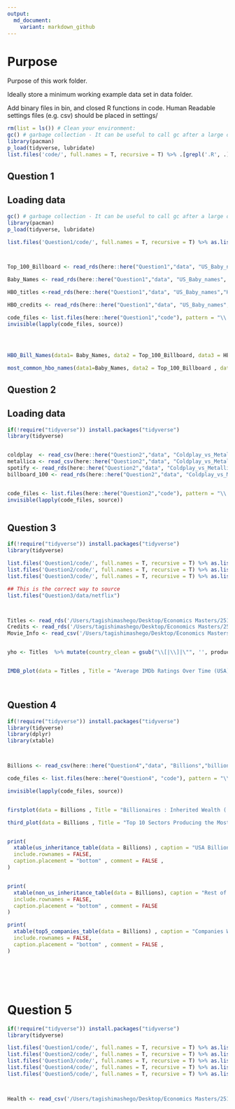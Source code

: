 ```yaml
---
output:
  md_document:
    variant: markdown_github
---
```


# Purpose

Purpose of this work folder.

Ideally store a minimum working example data set in data folder.

Add binary files in bin, and closed R functions in code. Human Readable settings files (e.g. csv) should be placed in settings/


```r

rm(list = ls()) # Clean your environment:
gc() # garbage collection - It can be useful to call gc after a large object has been removed, as this may prompt R to return memory to the operating system.
library(pacman)
p_load(tidyverse, lubridate)
list.files('code/', full.names = T, recursive = T) %>% .[grepl('.R', .)] %>% as.list() %>% walk(~source(.))
```

## Question 1 

## Loading data


```r

gc() # garbage collection - It can be useful to call gc after a large object has been removed, as this may prompt R to return memory to the operating system.
library(pacman)
p_load(tidyverse, lubridate)

list.files('Question1/code/', full.names = T, recursive = T) %>% as.list() %>% walk(~source(.))



Top_100_Billboard <- read_rds(here::here("Question1","data", "US_Baby_names", "charts.rds"))

Baby_Names <- read_rds(here::here("Question1","data", "US_Baby_names", "Baby_Names_By_US_State.rds"))

HBO_titles <-read_rds(here::here("Question1","data", "US_Baby_names","HBO_titles.rds"))

HBO_credits <- read_rds(here::here("Question1","data", "US_Baby_names","HBO_credits.rds"))

code_files <- list.files(here::here("Question1","code"), pattern = "\\.R$", full.names = TRUE)
invisible(lapply(code_files, source))




HBO_Bill_Names(data1= Baby_Names, data2 = Top_100_Billboard, data3 = HBO_credits)

most_common_hbo_names(data1=Baby_Names, data2 = Top_100_Billboard , data3= HBO_credits)


```



## Question 2

## Loading data


```r


if(!require("tidyverse")) install.packages("tidyverse")
library(tidyverse)


coldplay  <- read_csv(here::here("Question2","data", "Coldplay_vs_Metallica", "Coldplay.csv")) %>%  rename(album = `album_name`)
metallica <- read_csv(here::here("Question2","data", "Coldplay_vs_Metallica", "metallica.csv"))
spotify <- read_rds(here::here("Question2","data", "Coldplay_vs_Metallica", "Broader_Spotify_Info.rds"))
billboard_100 <- read_rds(here::here("Question2","data", "Coldplay_vs_Metallica", "charts.rds"))


code_files <- list.files(here::here("Question2","code"), pattern = "\\.R$", full.names = TRUE)
invisible(lapply(code_files, source))



```



## Question 3

```r


if(!require("tidyverse")) install.packages("tidyverse")
library(tidyverse)

list.files('Question1/code/', full.names = T, recursive = T) %>% as.list() %>% walk(~source(.))
list.files('Question2/code/', full.names = T, recursive = T) %>% as.list() %>% walk(~source(.))
list.files('Question3/code/', full.names = T, recursive = T) %>% as.list() %>% walk(~source(.))

## This is the correct way to source 
list.files("Question3/data/netflix")



Titles <- read_rds('/Users/tagishimashego/Desktop/Economics Masters/25179705/Question3/data/netflix/titles.rds')
Credits <- read_rds('/Users/tagishimashego/Desktop/Economics Masters/25179705/Question3/data/netflix/credits.rds')
Movie_Info <- read_csv('/Users/tagishimashego/Desktop/Economics Masters/25179705/Question3/data/netflix/netflix_movies.csv')


yho <- Titles  %>% mutate(country_clean = gsub("\\[|\\]|\"", '', production_countries))


IMDB_plot(data = Titles , Title = "Average IMDb Ratings Over Time (USA)")




```



## Question 4


```r


if(!require("tidyverse")) install.packages("tidyverse")
library(tidyverse)
library(dplyr)
library(xtable)



Billions <- read_csv(here::here("Question4","data", "Billions","billionaires.csv")) %>% arrange(desc(company.founded)) 

code_files <- list.files(here::here("Question4", "code"), pattern = "\\.R$", full.names = TRUE)

invisible(lapply(code_files, source))


firstplot(data = Billions , Title = "Billionaires : Inherited Wealth ( USA vs Rest of World") 

third_plot(data = Billions , Title = "Top 10 Sectors Producing the Most Self- Made Billionaires Since 2000")


print(
  xtable(us_inheritance_table(data = Billions) , caption = "USA Billionaires by Inheritance Status \\label{tab1}"),
  include.rownames = FALSE,
  caption.placement = "bottom" , comment = FALSE ,
)


print(
  xtable(non_us_inheritance_table(data = Billions), caption = "Rest of the World by Inheritance Status\\label{tab2}"),
  include.rownames = FALSE,
  caption.placement = "bottom" , comment = FALSE 
)

print(
  xtable(top5_companies_table(data = Billions) , caption = "Companies With Most Billionaires \\label{tab3}"),
  include.rownames = FALSE,
  caption.placement = "bottom" , comment = FALSE ,
)







```




# Question 5 

```r



if(!require("tidyverse")) install.packages("tidyverse")
library(tidyverse)

list.files('Question1/code/', full.names = T, recursive = T) %>% as.list() %>% walk(~source(.))
list.files('Question2/code/', full.names = T, recursive = T) %>% as.list() %>% walk(~source(.))
list.files('Question3/code/', full.names = T, recursive = T) %>% as.list() %>% walk(~source(.))
list.files('Question4/code/', full.names = T, recursive = T) %>% as.list() %>% walk(~source(.))
list.files('Question5/code/', full.names = T, recursive = T) %>% as.list() %>% walk(~source(.))



Health <- read_csv('/Users/tagishimashego/Desktop/Economics Masters/25179705/Question5/data/Health/HealthCare.csv')



```

